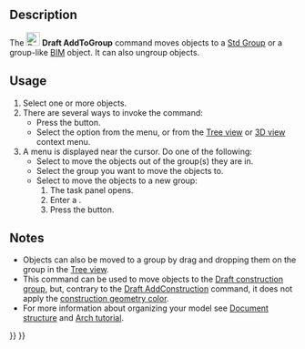 <languages/>

<div class="mw-translate-fuzzy">
{{Docnav/ru
|[[Draft_ToggleDisplayMode|Toggle display mode]]
|[[Draft_SelectGroup|Select group contents]]
|[[Draft_Workbench|Draft]]
|IconL=Draft_ToggleDisplayMode.png
|IconC=Workbench_Draft.svg
|IconR=Draft_SelectGroup.svg
}}
</div>

<div class="mw-translate-fuzzy">
{{GuiCommand/ru
|Name=Draft AddToGroup
|Name/ru=Draft AddToGroup
|MenuLocation=Черчение → Утилиты → Добавить в группу
|Workbenches=[[Draft_Workbench/ru|Draft]], [[Arch_Workbench/ru|Arch]]
|Shortcut=
|SeeAlso=[[Draft_SelectGroup/ru|Draft SelectGroup]], [[Std_Group/ru|Std CreateGroup]]
}}
</div>

==Description==

The [[Image:Draft_AddToGroup.svg|24px]] '''Draft AddToGroup''' command moves objects to a [[Std_Group|Std Group]] or a group-like [[BIM_Workbench|BIM]] object. It can also ungroup objects.

==Usage==

# Select one or more objects.
# There are several ways to invoke the command:
#* Press the {{Button|[[Image:Draft_AddToGroup.svg|16px]] [[Draft_AddToGroup|Move to group...]]}} button.
#* Select the {{MenuCommand|Utilities → [[Image:Draft_AddToGroup.svg|16px]] Move to group...}} option from the menu, or from the [[Tree_view|Tree view]] or [[3D_view|3D view]] context menu.
# A menu is displayed near the cursor. Do one of the following:
#* Select {{MenuCommand|Ungroup}} to move the objects out of the group(s) they are in.
#* Select the group you want to move the objects to.
#* Select {{MenuCommand|+ Add new group}} to move the objects to a new group:
#*# The {{MenuCommand|Add group}} task panel opens.
#*# Enter a {{MenuCommand|Group name}}.
#*# Press the {{Button|OK}} button.

==Notes==

* Objects can also be moved to a group by drag and dropping them on the group in the [[Tree_view|Tree view]].
* This command can be used to move objects to the [[Draft_ToggleConstructionMode|Draft construction group]], but, contrary to the [[Draft_AddConstruction|Draft AddConstruction]] command, it does not apply the [[Draft_ToggleConstructionMode#Preferences|construction geometry color]].
* For more information about organizing your model see [[Document_structure|Document structure]] and [[Arch_tutorial#Organizing_your_model|Arch tutorial]].


<div class="mw-translate-fuzzy">
{{Docnav/ru
|[[Draft_ToggleDisplayMode|Toggle display mode]]
|[[Draft_SelectGroup|Select group contents]]
|[[Draft_Workbench|Draft]]
|IconL=Draft_ToggleDisplayMode.png
|IconC=Workbench_Draft.svg
|IconR=Draft_SelectGroup.svg
}}
</div>

{{Draft Tools navi{{#translation:}}}}
{{Userdocnavi{{#translation:}}}}